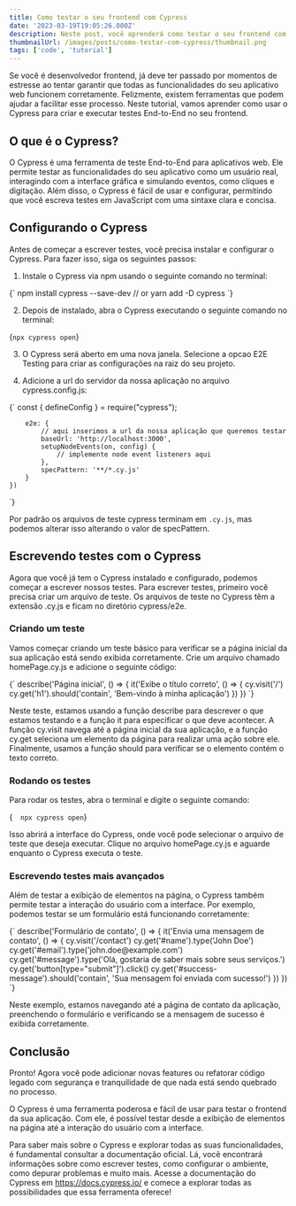 ```yaml
---
title: Como testar o seu frontend com Cypress
date: '2023-03-19T19:05:26.000Z'
description: Neste post, você aprenderá como testar o seu frontend com Cypress, uma ferramenta moderna e poderosa de automação de testes. Com exemplos práticos e dicas úteis, descubra como garantir a qualidade do seu código e melhorar a experiência do usuário!
thumbnailUrl: /images/posts/como-testar-com-cypress/thumbnail.png
tags: ['code', 'tutorial']
---
```


Se você é desenvolvedor frontend, já deve ter passado por momentos de estresse ao tentar garantir que todas as funcionalidades do seu aplicativo web funcionem corretamente. Felizmente, existem ferramentas que podem ajudar a facilitar esse processo. Neste tutorial, vamos aprender como usar o Cypress para criar e executar testes End-to-End no seu frontend.

## O que é o Cypress?

O Cypress é uma ferramenta de teste End-to-End para aplicativos web. Ele permite testar as funcionalidades do seu aplicativo como um usuário real, interagindo com a interface gráfica e simulando eventos, como cliques e digitação. Além disso, o Cypress é fácil de usar e configurar, permitindo que você escreva testes em JavaScript com uma sintaxe clara e concisa.

## Configurando o Cypress

Antes de começar a escrever testes, você precisa instalar e configurar o Cypress. Para fazer isso, siga os seguintes passos:

1. Instale o Cypress via npm usando o seguinte comando no terminal:

<SyntaxHighlighter language="bash">
    {`  
    npm install cypress --save-dev
    // or
    yarn add -D cypress
    `}
</SyntaxHighlighter>

2. Depois de instalado, abra o Cypress executando o seguinte comando no terminal:

<SyntaxHighlighter language="bash">{`npx cypress open`}</SyntaxHighlighter>

3. O Cypress será aberto em uma nova janela. Selecione a opcao E2E Testing para criar as configurações na raiz do seu projeto.

4. Adicione a url do servidor da nossa aplicação no arquivo cypress.config.js:

<SyntaxHighlighter language="javascript">
{`
    const { defineConfig } = require("cypress");

        e2e: {
            // aqui inserimos a url da nossa aplicação que queremos testar
            baseUrl: 'http://localhost:3000',
            setupNodeEvents(on, config) {
                // implemente node event listeners aqui
            },
            specPattern: '**/*.cy.js'
        }
    })

`}

</SyntaxHighlighter>

Por padrão os arquivos de teste cypress terminam em `.cy.js`, mas podemos alterar isso alterando o valor de specPattern.

## Escrevendo testes com o Cypress

Agora que você já tem o Cypress instalado e configurado, podemos começar a escrever nossos testes. Para escrever testes, primeiro você precisa criar um arquivo de teste. Os arquivos de teste no Cypress têm a extensão .cy.js e ficam no diretório cypress/e2e.

### Criando um teste

Vamos começar criando um teste básico para verificar se a página inicial da sua aplicação está sendo exibida corretamente. Crie um arquivo chamado homePage.cy.js e adicione o seguinte código:

<SyntaxHighlighter language="javascript">
    {`
    describe('Página inicial', () => {
        it('Exibe o título correto', () => {
            cy.visit('/')
            cy.get('h1').should('contain', 'Bem-vindo à minha aplicação')
        })
    })
`}
</SyntaxHighlighter>

Neste teste, estamos usando a função describe para descrever o que estamos testando e a função it para especificar o que deve acontecer. A função cy.visit navega até a página inicial da sua aplicação, e a função cy.get seleciona um elemento da página para realizar uma ação sobre ele. Finalmente, usamos a função should para verificar se o elemento contém o texto correto.

### Rodando os testes

Para rodar os testes, abra o terminal e digite o seguinte comando:

<SyntaxHighlighter language="bash">{`  npx cypress open`}</SyntaxHighlighter>

Isso abrirá a interface do Cypress, onde você pode selecionar o arquivo de teste que deseja executar. Clique no arquivo homePage.cy.js e aguarde enquanto o Cypress executa o teste.

### Escrevendo testes mais avançados

Além de testar a exibição de elementos na página, o Cypress também permite testar a interação do usuário com a interface. Por exemplo, podemos testar se um formulário está funcionando corretamente:

<SyntaxHighlighter language="bash">
    {`
    describe('Formulário de contato', () => {
        it('Envia uma mensagem de contato', () => {
            cy.visit('/contact')
            cy.get('#name').type('John Doe')
            cy.get('#email').type('john.doe@example.com')
            cy.get('#message').type('Olá, gostaria de saber mais sobre seus serviços.')
            cy.get('button[type="submit"]').click()
            cy.get('#success-message').should('contain', 'Sua mensagem foi enviada com sucesso!')
        })
    })
    `}
</SyntaxHighlighter>

Neste exemplo, estamos navegando até a página de contato da aplicação, preenchendo o formulário e verificando se a mensagem de sucesso é exibida corretamente.

## Conclusão

Pronto! Agora você pode adicionar novas features ou refatorar código legado com segurança e tranquilidade de que nada está sendo quebrado no processo.

O Cypress é uma ferramenta poderosa e fácil de usar para testar o frontend da sua aplicação. Com ele, é possível testar desde a exibição de elementos na página até a interação do usuário com a interface.

Para saber mais sobre o Cypress e explorar todas as suas funcionalidades, é fundamental consultar a documentação oficial. Lá, você encontrará informações sobre como escrever testes, como configurar o ambiente, como depurar problemas e muito mais. Acesse a documentação do Cypress em <Link href='https://docs.cypress.io/'>https://docs.cypress.io/</Link> e comece a explorar todas as possibilidades que essa ferramenta oferece!

